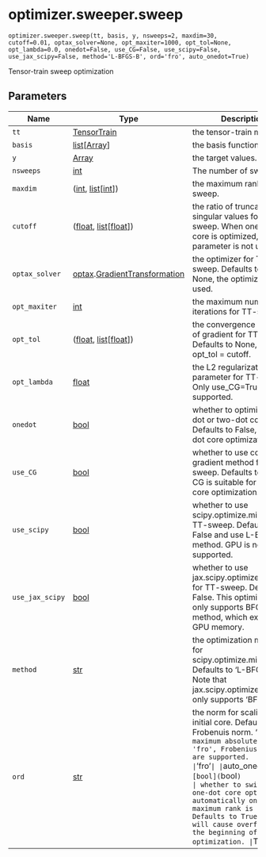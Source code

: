 # optimizer.sweeper.sweep { #pompon.optimizer.sweeper.sweep }

`optimizer.sweeper.sweep(tt, basis, y, nsweeps=2, maxdim=30, cutoff=0.01, optax_solver=None, opt_maxiter=1000, opt_tol=None, opt_lambda=0.0, onedot=False, use_CG=False, use_scipy=False, use_jax_scipy=False, method='L-BFGS-B', ord='fro', auto_onedot=True)`

Tensor-train sweep optimization

## Parameters

| Name            | Type                                                                      | Description                                                                                                                                                                        | Default      |
|-----------------|---------------------------------------------------------------------------|------------------------------------------------------------------------------------------------------------------------------------------------------------------------------------|--------------|
| `tt`            | [TensorTrain](`pompon.layers.tt.TensorTrain`)                             | the tensor-train model.                                                                                                                                                            | _required_   |
| `basis`         | [list](`list`)\[[Array](`jax.Array`)\]                                    | the basis functions.                                                                                                                                                               | _required_   |
| `y`             | [Array](`jax.Array`)                                                      | the target values.                                                                                                                                                                 | _required_   |
| `nsweeps`       | [int](`int`)                                                              | The number of sweeps.                                                                                                                                                              | `2`          |
| `maxdim`        | ([int](`int`), [list](`list`)\[[int](`int`)\])                            | the maximum rank of TT-sweep.                                                                                                                                                      | `30`         |
| `cutoff`        | ([float](`float`), [list](`list`)\[[float](`float`)\])                    | the ratio of truncated singular values for TT-sweep. When one-dot core is optimized, this parameter is not used.                                                                   | `0.01`       |
| `optax_solver`  | [optax](`optax`).[GradientTransformation](`optax.GradientTransformation`) | the optimizer for TT-sweep. Defaults to None. If None, the optimizer is not used.                                                                                                  | `None`       |
| `opt_maxiter`   | [int](`int`)                                                              | the maximum number of iterations for TT-sweep.                                                                                                                                     | `1000`       |
| `opt_tol`       | ([float](`float`), [list](`list`)\[[float](`float`)\])                    | the convergence criterion of gradient for TT-sweep. Defaults to None, i.e., opt_tol = cutoff.                                                                                      | `None`       |
| `opt_lambda`    | [float](`float`)                                                          | the L2 regularization parameter for TT-sweep. Only use_CG=True is supported.                                                                                                       | `0.0`        |
| `onedot`        | [bool](`bool`)                                                            | whether to optimize one-dot or two-dot core. Defaults to False, i.e. two-dot core optimization.                                                                                    | `False`      |
| `use_CG`        | [bool](`bool`)                                                            | whether to use conjugate gradient method for TT-sweep. Defaults to False. CG is suitable for one-dot core optimization.                                                            | `False`      |
| `use_scipy`     | [bool](`bool`)                                                            | whether to use scipy.optimize.minimize for TT-sweep. Defaults to False and use L-BFGS-B method. GPU is not supported.                                                              | `False`      |
| `use_jax_scipy` | [bool](`bool`)                                                            | whether to use jax.scipy.optimize.minimize for TT-sweep. Defaults to False. This optimizer is only supports BFGS method, which exhausts GPU memory.                                | `False`      |
| `method`        | [str](`str`)                                                              | the optimization method for scipy.optimize.minimize. Defaults to 'L-BFGS-B'. Note that jax.scipy.optimize.minimize only supports 'BFGS'.                                           | `'L-BFGS-B'` |
| `ord`           | [str](`str`)                                                              | the norm for scaling the initial core. Defaults to 'fro', Frobenuis norm. 'max`, maximum absolute value, 'fro', Frobenius norm, are supported.                                     | `'fro'`      |
| `auto_onedot`   | [bool](`bool`)                                                            | whether to switch to one-dot core optimization automatically once the maximum rank is reached. Defaults to True. This will cause overfitting in the beginning of the optimization. | `True`       |